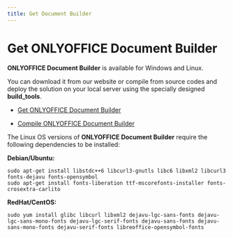 ```yaml
---
title: Get Document Builder
---
```

# Get ONLYOFFICE Document Builder

**ONLYOFFICE Document Builder** is available for Windows and Linux.

You can download it from our website or compile from source codes and deploy the solution on your local server using the specially designed **build\_tools**.

* [](https://www.onlyoffice.com/download-builder.aspx?utm_source=api)

  [Get ONLYOFFICE Document Builder](https://www.onlyoffice.com/download-builder.aspx?utm_source=api)

* [](https://helpcenter.onlyoffice.com/installation/docs-community-compile-document-builder.aspx)

  [Compile ONLYOFFICE Document Builder](https://helpcenter.onlyoffice.com/installation/docs-community-compile-document-builder.aspx)

The Linux OS versions of **ONLYOFFICE Document Builder** require the following dependencies to be installed:

**Debian/Ubuntu:**

```
sudo apt-get install libstdc++6 libcurl3-gnutls libc6 libxml2 libcurl3 fonts-dejavu fonts-opensymbol
sudo apt-get install fonts-liberation ttf-mscorefonts-installer fonts-crosextra-carlito
```

**RedHat/CentOS:**

```
sudo yum install glibc libcurl libxml2 dejavu-lgc-sans-fonts dejavu-lgc-sans-mono-fonts dejavu-lgc-serif-fonts dejavu-sans-fonts dejavu-sans-mono-fonts dejavu-serif-fonts libreoffice-opensymbol-fonts
```
